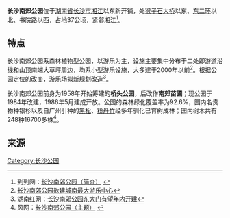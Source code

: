 '''长沙南郊公园'''位于[[湖南省|湖南省]][[长沙市|长沙市]][[湘江|湘江]]以东新开铺，处[[猴子石大桥|猴子石大桥]]以东、[[长沙二环线|东二环]]以北、书院路以西，占地37公顷，紧邻湘江<ref>到到网：[http://www.daodao.com/Attraction_Review-g494932-d1805505-Reviews-Changsha_Nanjiao_Park-Changsha_Hunan.html 长沙南郊公园（简介）] {{Wayback|url=http://www.daodao.com/Attraction_Review-g494932-d1805505-Reviews-Changsha_Nanjiao_Park-Changsha_Hunan.html |date=20120108144437 }}</ref>。

== 特点 ==
长沙南郊公园系森林植物型公园，以游乐为主，设施主要集中分布于二处即游道沿线和山顶南端大草坪周边，均系小型游乐设施，大多建于2000年以前<ref>[http://hunan.ciipp.com/zh/article-view-75011.html 长沙南郊公园欲建城南最大游乐中心]</ref>。根据公园定位的改变，游乐场拟新规划改造<ref>湖南红网：[http://hn.rednet.cn/c/2011/04/21/2238626.htm 长沙南郊公园东大门有望年内开建]</ref>。

长沙南郊公园前身为1958年开始筹建的'''桥头公园'''，后改作'''南郊苗圃'''；现公园于1984年改建，1986年5月建成开放。公园的森林绿化覆盖率为92.6%，园内名贵物种银杉以及自广州引种的[[黑松|黑松]]、[[粉丹竹|粉丹竹]]经多年驯化已育树成林；园内树木共有248种16700多株<ref>风网：[http://bbs.fengone.com/thread-22439-1-1.html 长沙南郊公园（主题）] {{Wayback|url=http://bbs.fengone.com/thread-22439-1-1.html |date=20160304221933 }}</ref>。

== 来源 ==
{{Reflist}}
{{长沙公园}}

[[Category:长沙公园|Category:长沙公园]]